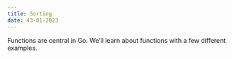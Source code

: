 ```yaml
---
title: Sorting 
date: 43-01-2023
---
```


Functions are central in Go. We’ll learn about functions with a few different examples.



```go

```

```go

```



